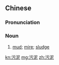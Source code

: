 ==Chinese==
{{zh-forms|t2=汙泥}}

===Pronunciation===
{{zh-pron
|m=wūní
|c=wu1 nai4
|cat=n
}}

===Noun===
{{zh-noun}}

# [[mud]]; [[mire]]; [[sludge]]

[[kn:污泥]]
[[mg:污泥]]
[[zh:污泥]]